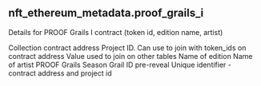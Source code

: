## nft_ethereum_metadata.proof_grails_i 
Details for PROOF Grails I contract (token id, edition name, artist)


<ParamField path="contract_address">
Collection contract address
</ParamField>
<ParamField path="project_id">
Project ID. Can use to join with token_ids on contract address
</ParamField>
<ParamField path="project_id_base_value">
Value used to join on other tables
</ParamField>
<ParamField path="collection_name">
Name of edition
</ParamField>
<ParamField path="artist_name">
Name of artist
</ParamField>
<ParamField path="grails_season">
PROOF Grails Season
</ParamField>
<ParamField path="grail_id">
Grail ID pre-reveal
</ParamField>
<ParamField path="art_collection_unique_id">
Unique identifier - contract address and project id
</ParamField>
